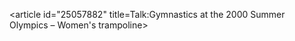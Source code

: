 <article id="25057882" title=Talk:Gymnastics at the 2000 Summer Olympics – Women's trampoline>
	<talkpage id="25057882" title="Talk:Gymnastics at the 2000 Summer Olympics – Women's trampoline">
{{WikiProject Olympics|importance=low|class=}}
{{WikiProject Gymnastics}}
	</talkpage>
</article>